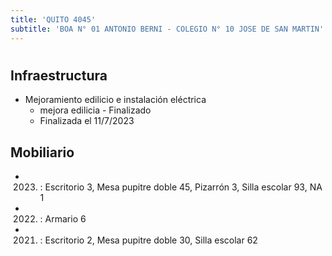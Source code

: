 ```yaml
---
title: 'QUITO 4045'
subtitle: 'BOA N° 01 ANTONIO BERNI - COLEGIO N° 10 JOSE DE SAN MARTIN'
---
```


#
## Infraestructura

* Mejoramiento edilicio e instalación eléctrica 
    + mejora edilicia - Finalizado 
    + Finalizada el 11/7/2023 






## Mobiliario

*  (2023) : Escritorio 3, Mesa pupitre doble 45, Pizarrón 3, Silla escolar 93, NA 1 

*  (2022) : Armario 6 

*  (2021) : Escritorio 2, Mesa pupitre doble 30, Silla escolar 62 



